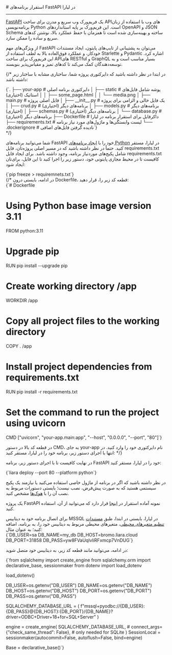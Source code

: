 

<Layout>
<Head>
<title>مستندات استقرار برنامه‌های FastAPI - لیارا</title>
<meta property="og:title" content="مستندات خدمات رایانش ابری لیارا" />
<meta property="og:description" content="مستندات مربوط به نحوه استقرار برنامه FastAPI در پلتفرم پایتون در لیارا"  />
<meta property="og:image" content="https://files.liara.ir/liara/logos/liara-poster.jpg" />
</Head>
# استقرار برنامه‌های FastAPI در لیارا
<hr className="mb-2" />


<a href="https://fastapi.tiangolo.com/" className="text-[#2196f3] ">FastAPI</a> یک فریم‌ورک وب سریع و مدرن برای ساخت APIهای وب با استفاده از زبان برنامه‌نویسی Python است. این فریم‌ورک بر پایه استانداردهای OpenAPI و JSON Schema ساخته و بهینه‌سازی شده است تا همزمان با حفظ عملکرد بالا، نوشتن کدهای سریع و ساده را ممکن سازد.

از ویژگی‌های مهم FastAPI می‌توان به پشتیبانی از تایپ‌های پایتون، ایجاد مستندات خودکار، و عملکرد فوق‌العاده بالا به لطف استفاده از Starlette و Pydantic اشاره کرد. این فریم‌ورک برای ساخت APIهای RESTful و GraphQL بسیار مناسب است و به توسعه‌دهندگان کمک می‌کند تا کدهای تمیز و مقیاس‌پذیر بنویسند.



<div className="h-2" />

<div className="h-2" />

{/* در ابتدا در نظر داشته باشید که دایرکتوری پروژه شما، ساختاری مشابه با ساختار زیر داشته باشد:

<div className="h-2" />
<div dir='ltr'>
    <Highlight className="txt">
        {`.
├── your-app                     # دایرکتوری برنامه اصلی
│   ├── static                   # پوشه شامل فایل‌های استاتیک (اختیاری)
│   │   ├── some_page.html   
│   │   └── media.png      
│   ├── main.py                  # فایل اصلی پروژه
│   ├── __init__.py              # یک فایل خالی و الزامی برای پروژه
│   ├── crud.py                  # برنامه‌های دیگر (اختیاری)
│   ├── models.py                # برنامه‌های دیگر (اختیاری)
│   ├── schemas.py               # برنامه‌های دیگر (اختیاری)
│   └── database.py              # برنامه‌های دیگر (اختیاری)
├── Dockerfile                   # داکرفایل برای استقرار برنامه در لیارا 
├── requirements.txt             # لیست وابستگی‌ها و ماژول‌های مورد نیاز برنامه
└── .dockerignore                # نادیده گرفتن فایل‌های اضافی`}
    </Highlight>
</div>
<div className="h-2" /> */}

شما می‌توانید برنامه‌های FastAPI خود را با <a href="../../how-tos/create-app" className="text-[#2196f3] ">ایجاد برنامه‌های Python</a> در لیارا، مستقر کنید.
حتماً در نظر داشته باشید که در مسیر اصلی پروژه‌تان، فایل <Important>requirements.txt</Important> شامل پکیج‌های موردنیاز برنامه، وجود داشته باشد. 
برای ایجاد فایل <Important>requirements.txt</Important> کافیست تا در محیط مجازی پایتونی خود، دستور زیر را اجرا کنید تا این فایل، برای‌تان ایجاد شود:

<div className="h-2" />
<div dir='ltr'>
    <Highlight className="dockerfile">
        {`pip freeze > requiremnets.txt`}
    </Highlight>
</div>
<div className="h-2" />
{/* 
در ادامه، بایستی درون <Important>Dockerfile</Important>، قطعه کد زیر را، قرار دهید:

<div className="h-2" />
<div dir='ltr'>
    <Highlight className="dockerfile">
        {`# Dockerfile

# Using Python base image version 3.11
FROM python:3.11 

# Upgrade pip
RUN pip install --upgrade pip

# Create working directory /app
WORKDIR /app

# Copy all project files to the working directory
COPY . /app

# Install project dependencies from requirements.txt
RUN pip install -r requirements.txt

# Set the command to run the project using uvicorn
CMD ["uvicorn", "your-app.main:app", "--host", "0.0.0.0", "--port", "80"]`}
    </Highlight>
</div>
<div className="h-2" />

در قطعه کد بالا در دستور <Important>CMD</Important>، به جای <Important>your-app</Important> نام دایرکتوری خود را وارد کنید. در انتها با اجرای دستور زیر، برنامه خود را در لیارا، مستقر کنید: */}

در نهایت کافیست تا با اجرای دستور زیر، برنامه FastAPI خود را در لیارا، مستقر کنید:
<div className="h-2" />
<div dir='ltr'>
    <Highlight className="bash">
        {`liara deploy --port 80 --platform python`}
    </Highlight>
</div>
<div className="h-2" />

در نظر داشته باشید که اگر در برنامه از ماژول خاصی استفاده می‌کنید یا نیازمند یک پکیج سیستمی هستید که به صورت پیش‌فرض، نصب نیست؛ بایستی دستورات مربوط به نصب آن را با <a href="/paas/python/how-tos/use-hooks/" className="text-[#2196f3]">هوک‌ها</a> مشخص کنید.

<div className="h-2" />
<Alert variant="success">
<p>
یک پروژه FastAPI نمونه آماده استقرار در <a href="https://github.com/liara-cloud/fastapi-getting-started" className="text-[#2196f3] ">اینجا</a> قرار دارد که می‌توانید از آن، استفاده کنید.
</p>
</Alert>

<Section id="connect-to-mssql" title="اتصال برنامه FastAPI به دیتابیس MSSQL" />
برای اتصال برنامه خود به دیتابیس MSSQL در لیارا، بایستی در ابتدا، طبق <a href="/paas/details/envs" className="text-[#2196f3] ">مستندات تنظیم متغیرهای محیطی</a>، متغیرهای محیطی مربوط به دیتابیس خود را، به برنامه، اضافه کنید؛ به عنوان مثال:

<div className="h-2" />
<div dir='ltr'>
    <Highlight className="bash">
        {`DB_USER=sa
DB_NAME=my_db
DB_HOST=bromo.liara.cloud
DB_PORT=31858
DB_PASS=yw8FVaUqlvliRFxmcp7VnDUG`}
    </Highlight>
</div>
<div className="h-2" />

در ادامه، می‌توانید مانند قطعه کد زیر، به دیتابیس خود متصل شوید:


<div className="h-2" />
<div dir='ltr'>
    <Highlight className="py">
        {`from sqlalchemy import create_engine
from sqlalchemy.orm import declarative_base, sessionmaker
from dotenv import load_dotenv

load_dotenv()

DB_USER=os.getenv("DB_USER")
DB_NAME=os.getenv("DB_NAME")
DB_HOST=os.getenv("DB_HOST")
DB_PORT=os.getenv("DB_PORT")
DB_PASS=os.getenv("DB_PASS")

SQLALCHEMY_DATABASE_URL = (
    f"mssql+pyodbc://{DB_USER}:{DB_PASS}@{DB_HOST}:{DB_PORT}/{DB_NAME}?driver=ODBC+Driver+18+for+SQL+Server"
)

engine = create_engine(
    SQLALCHEMY_DATABASE_URL,
    # connect_args={"check_same_thread": False},  # only needed for SQLite
)
SessionLocal = sessionmaker(autocommit=False, autoflush=False, bind=engine)

Base = declarative_base()`}
    </Highlight>
</div>
<div className="h-2" />

</Layout>